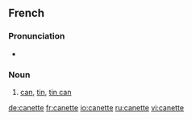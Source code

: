 ==French==

===Pronunciation===
* {{IPA|/ka.nɛt/}}

===Noun===
{{fr-noun|f}}

# [[can]], [[tin]], [[tin can]]

[[de:canette]]
[[fr:canette]]
[[io:canette]]
[[ru:canette]]
[[vi:canette]]